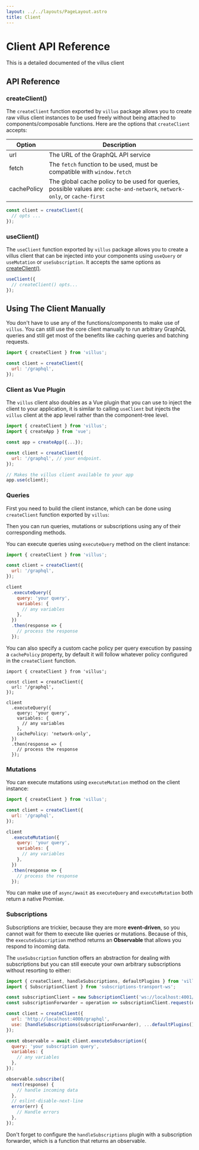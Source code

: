 ```yaml
---
layout: ../../layouts/PageLayout.astro
title: Client
---
```


# Client API Reference

This is a detailed documented of the villus client

## API Reference

### createClient()

The `createClient` function exported by `villus` package allows you to create raw villus client instances to be used freely without being attached to components/composable functions. Here are the options that `createClient` accepts:

| Option      | Description                                                                                                                |
| ----------- | -------------------------------------------------------------------------------------------------------------------------- |
| url         | The URL of the GraphQL API service                                                                                         |
| fetch       | The `fetch` function to be used, must be compatible with `window.fetch`                                                    |
| cachePolicy | The global cache policy to be used for queries, possible values are: `cache-and-network`, `network-only`, or `cache-first` |

```js
const client = createClient({
  // opts ...
});
```

### useClient()

The `useClient` function exported by `villus` package allows you to create a villus client that can be injected into your components using `useQuery` or `useMutation` or `useSubscription`. It accepts the same options as [createClient()](#createclient).

```js
useClient({
  // createClient() opts...
});
```

## Using The Client Manually

You don't have to use any of the functions/components to make use of `villus`. You can still use the core client manually to run arbitrary GraphQL queries and still get most of the benefits like caching queries and batching requests.

```js
import { createClient } from 'villus';

const client = createClient({
  url: '/graphql',
});
```

### Client as Vue Plugin

The `villus` client also doubles as a Vue plugin that you can use to inject the client to your application, it is similar to calling `useClient` but injects the `villus` client at the app level rather than the component-tree level.

```js
import { createClient } from 'villus';
import { createApp } from 'vue';

const app = createApp({...});

const client = createClient({
  url: '/graphql', // your endpoint.
});

// Makes the villus client available to your app
app.use(client);
```

### Queries

First you need to build the client instance, which can be done using `createClient` function exported by `villus`:

Then you can run queries, mutations or subscriptions using any of their corresponding methods.

You can execute queries using `executeQuery` method on the client instance:

```js
import { createClient } from 'villus';

const client = createClient({
  url: '/graphql',
});

client
  .executeQuery({
    query: 'your query',
    variables: {
      // any variables
    },
  })
  .then(response => {
    // process the response
  });
```

You can also specify a custom cache policy per query execution by passing a `cachePolicy` property, by default it will follow whatever policy configured in the `createClient` function.

```js{13}
import { createClient } from 'villus';

const client = createClient({
  url: '/graphql',
});

client
  .executeQuery({
    query: 'your query',
    variables: {
      // any variables
    },
    cachePolicy: 'network-only',
  })
  .then(response => {
    // process the response
  });
```

### Mutations

You can execute mutations using `executeMutation` method on the client instance:

```js
import { createClient } from 'villus';

const client = createClient({
  url: '/graphql',
});

client
  .executeMutation({
    query: 'your query',
    variables: {
      // any variables
    },
  })
  .then(response => {
    // process the response
  });
```


<DocTip>

You can make use of `async/await` as `executeQuery` and `executeMutation` both return a native Promise.

</DocTip>

### Subscriptions

Subscriptions are trickier, because they are more **event-driven**, so you cannot wait for them to execute like queries or mutations. Because of this, the `executeSubscription` method returns an **Observable** that allows you respond to incoming data.

The `useSubscription` function offers an abstraction for dealing with subscriptions but you can still execute your own arbitrary subscriptions without resorting to either:

```js
import { createClient, handleSubscriptions, defaultPlugins } from 'villus';
import { SubscriptionClient } from 'subscriptions-transport-ws';

const subscriptionClient = new SubscriptionClient('ws://localhost:4001/graphql', {});
const subscriptionForwarder = operation => subscriptionClient.request(op),

const client = createClient({
  url: 'http://localhost:4000/graphql',
  use: [handleSubscriptions(subscriptionForwarder), ...defaultPlugins()],
});

const observable = await client.executeSubscription({
  query: 'your subscription query',
  variables: {
    // any variables
  },
});

observable.subscribe({
  next(response) {
    // handle incoming data
  },
  // eslint-disable-next-line
  error(err) {
    // Handle errors
  },
});
```

<DocTip type="danger">

Don't forget to configure the `handleSubscriptions` plugin with a subscription forwarder, which is a function that returns an observable.

</DocTip>
